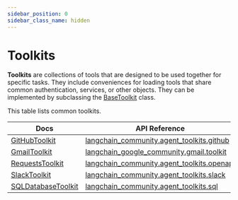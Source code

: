 ```yaml
---
sidebar_position: 0
sidebar_class_name: hidden
---
```


# Toolkits

**Toolkits** are collections of tools that are designed to be used together for specific tasks. They include conveniences for loading tools
that share common authentication, services, or other objects. They can be implemented by subclassing the
[BaseToolkit](https://api.python.langchain.com/en/latest/tools/langchain_core.tools.BaseToolkit.html#langchain_core.tools.BaseToolkit) class.

This table lists common toolkits.


| Docs | API Reference |
|------|---------------|
| [GitHubToolkit](/docs/integrations/toolkits/github) | [langchain_community.agent_toolkits.github](https://api.python.langchain.com/en/latest/agent_toolkits/langchain_community.agent_toolkits.github.toolkit.GitHubToolkit.html) |
| [GmailToolkit](/docs/integrations/toolkits/gmail) | [langchain_google_community.gmail.toolkit](https://api.python.langchain.com/en/latest/gmail/langchain_google_community.gmail.toolkit.GmailToolkit.html) |
| [RequestsToolkit](/docs/integrations/toolkits/openapi) | [langchain_community.agent_toolkits.openapi](https://api.python.langchain.com/en/latest/agent_toolkits/langchain_community.agent_toolkits.openapi.toolkit.RequestsToolkit.html) |
| [SlackToolkit](/docs/integrations/toolkits/slack) | [langchain_community.agent_toolkits.slack](https://api.python.langchain.com/en/latest/agent_toolkits/langchain_community.agent_toolkits.slack.toolkit.SlackToolkit.html) |
| [SQLDatabaseToolkit](/docs/integrations/toolkits/sql_database) | [langchain_community.agent_toolkits.sql](https://api.python.langchain.com/en/latest/agent_toolkits/langchain_community.agent_toolkits.sql.toolkit.SQLDatabaseToolkit.html) |
